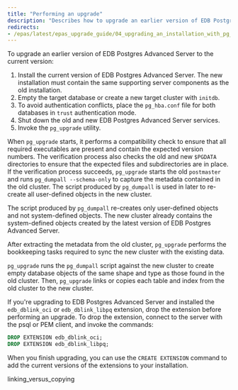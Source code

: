 ```yaml
---
title: "Performing an upgrade"
description: "Describes how to upgrade an earlier version of EDB Postgres Advanced Server to the current version"
redirects:
- /epas/latest/epas_upgrade_guide/04_upgrading_an_installation_with_pg_upgrade/01_performing_an_upgrade/
---
```


To upgrade an earlier version of EDB Postgres Advanced Server to the current version:

1.   Install the current version of EDB Postgres Advanced Server. The new installation must contain the same supporting server components as the old installation.
1.   Empty the target database or create a new target cluster with `initdb`.
1.   To avoid authentication conflicts, place the `pg_hba.conf` file for both databases in `trust` authentication mode.
1.   Shut down the old and new EDB Postgres Advanced Server services.
1.   Invoke the `pg_upgrade` utility.

When `pg_upgrade` starts, it performs a compatibility check to ensure that all required executables are present and contain the expected version numbers. The verification process also checks the old and new `$PGDATA` directories to ensure that the expected files and subdirectories are in place. If the verification process succeeds, `pg_upgrade` starts the old `postmaster` and runs `pg_dumpall --schema-only` to capture the metadata contained in the old cluster. The script produced by `pg_dumpall` is used in later to re-create all user-defined objects in the new cluster.

The script produced by `pg_dumpall` re-creates only user-defined objects and not system-defined objects. The new cluster already contains the system-defined objects created by the latest version of EDB Postgres Advanced Server.

After extracting the metadata from the old cluster, `pg_upgrade` performs the bookkeeping tasks required to sync the new cluster with the existing data.

`pg_upgrade` runs the `pg_dumpall` script against the new cluster to create empty database objects of the same shape and type as those found in the old cluster. Then, `pg_upgrade` links or copies each table and index from the old cluster to the new cluster.

If you're upgrading to EDB Postgres Advanced Server and installed the `edb_dblink_oci` or `edb_dblink_libpq` extension, drop the extension before performing an upgrade. To drop the extension, connect to the server with the psql or PEM client, and invoke the commands:

```sql
DROP EXTENSION edb_dblink_oci;
DROP EXTENSION edb_dblink_libpq;
```

When you finish upgrading, you can use the `CREATE EXTENSION` command to add the current versions of the extensions to your installation.

<div class="toctree" maxdepth="3">

linking_versus_copying

</div>
